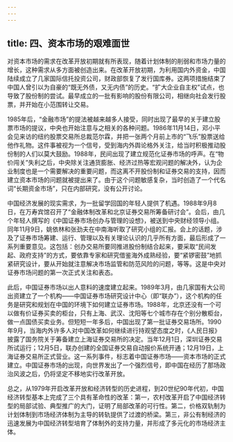 ```yaml
---
---
---
```

title: 四、资本市场的艰难面世
---




对资本市场的需求在改革开放初期就有所表现，随着计划体制的削弱和市场力量的增长，这种需求从多方面被创造出来。在改革开放初期，为利用国内外资金，中国陆续成立了几家国际信托投资公司，财政部恢复了发行国库券。这两项措施结束了中国人曾引以为自豪的“既无外债，又无内债”的历史。“扩大企业自主权”试点，也导致了股份制的尝试。最早成立的一批有影响的股份有限公司，相继向社会发行股票，并开始在小范围转让交易。

1985年后，“金融市场”的提法被越来越多人接受，同时出现了最早的关于建立股票市场的提议，中央也开始注意与之相关的各种问题。1986年11月14日，邓小平会见来访的纽约股票交易所总裁范尔霖，并把一张两个月前上市的“飞乐”股票送给他作礼物。这件事被视为一个信号，受到海内外舆论格外关注，给当时积极推动股份制的人们以莫大鼓励。1988年，民间出现了建立规范化证券市场的呼声。在“物价闯关”失利之后，中央除关注通货膨胀、经济过热等宏观问题的解决外，认为企业制度也是一个需要解决的重要问题，而这离不开股份制和证券交易的支持，因而建立资本市场的问题就被提出来了。由于这个问题敏感复杂，当时创造了一个代名词“长期资金市场”，只在内部研究，没有公开讨论。

中国经济发展的现实需求，为一批留学回国的年轻人提供了机遇。1988年9月8日，在万寿宾馆召开了“金融体制改革和北京证券交易所筹备研讨会”。会后，由几个年轻人撰写的《中国证券市场创办与管理的设想》，被送到中央财经领导小组。同年11月9日，姚依林和张劲夫在中南海听取了研究小组的汇报。会上的话题，涉及了证券市场筹建、运行、管理以及有关理论认识的几乎所有方面，最后形成了一系列重要意见。这包括：创办交易所要同推进股份制结合起来，要采取“民间发起、政府支持”的方式，要依靠专家和研究借鉴海外成熟经验，要“紧锣密鼓”地抓紧研究设计，要从开始就注意解决市场监管和防范风险的问题，等等。这是中央对证券市场问题的第一次正式关注和表态。

此后，中国证券市场以出人意料的速度建立起来。1989年3月，由几家国有大公司出资建立了一个机构——中国证券市场研究设计中心（即“联办”），这个机构的任务是研究和规划在中国的环境下如何建立证券市场。1988年，北京还没有一个可以做有价证券买卖的柜台，只有上海、武汉、沈阳等七个城市存在个别分散柜台，做一点国债买卖业务。但短短一年多后，中国出现了第一批证券交易场所。1990年9月，当海内外许多人对中国改革如何继续进行持观望态度之时，《人民日报》披露了国务院关于筹备建立上海证券交易所的决定。当年12月1日，深圳证券交易所试运行；12月5日，联办创建的全国证券交易自动报价系统开通；12月19日，上海证券交易所正式营业。这一系列事件，标志着中国证券市场——资本市场的正式建立。中国证券市场的出现，向世界发出了一个强烈信号，即中国在经历了那场政治风波之后，仍将坚定不移地实行改革开放。

总之，从1979年开启改革开放和经济转型的历史进程，到20世纪90年代初，中国经济转型基本上完成了三个具有革命性的改革：第一，农村改革开启了中国经济转型的局部试验、典型推广的大门，证明了局部改革的可行性。第二，价格双轨制为计划体制到市场经济体制为主导的转轨提供了过渡的桥梁。第三，非公有制经济的迅速发展为中国经济转型培育了体制外的支持力量，并形成了多元化的市场经济主体。